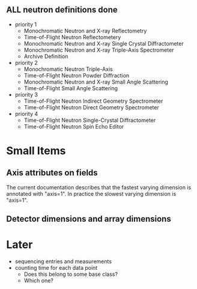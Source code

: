 == '''ALL''' neutron definitions '''done''' ==

* priority 1
** Monochromatic Neutron and X-ray Reflectometry
** Time-of-Flight Neutron Reflectometery
** Monochromatic Neutron and X-ray Single Crystal Diffractometer
** Monochromatic Neutron and X-ray Triple-Axis Spectrometer
** Archive Definition
* priority 2
** Monochromatic Neutron Triple-Axis
** Time-of-Flight Neutron Powder Diffraction
** Monochromatic Neutron and X-ray Small Angle Scattering
** Time-of-Flight Small Angle Scattering
* priority 3
** Time-of-Flight Neutron Indirect Geometry Spectrometer
** Time-of-Flight Neutron Direct Geometry Spectrometer
* priority 4
** Time-of-Flight Neutron Single-Crystal Diffractometer
** Time-of-Flight Neutron Spin Echo Editor

=Small Items=
==Axis attributes on fields==
The current documentation describes that the fastest varying dimension is annotated with "axis=1". In practice the slowest varying dimension is "axis=1".
==Detector dimensions and array dimensions==

=Later=
* sequencing entries and measurements
*counting time for each data point
** Does this belong to some base class?
** Which one?
